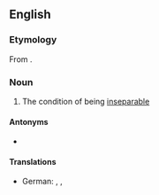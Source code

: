 ==English==

===Etymology===
From {{etyl|la|en}} {{m|la|inseparabilitas}}.

===Noun===
{{en-noun|~|inseparabilities}}

# The condition of being [[inseparable]]

====Antonyms====
* {{l|en|separability}}
====Translations====
{{trans-top|condition of being inseparable}}
* German: {{t|de|Untrennbarkeit|f}}, {{t|de|Unteilbarkeit|f}}, {{t|de|Unzertrennlichkeit|f}}
{{trans-mid}}
{{trans-bottom}}